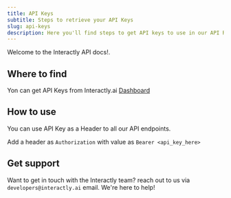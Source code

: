 ```yaml
---
title: API Keys
subtitle: Steps to retrieve your API Keys
slug: api-keys
description: Here you'll find steps to get API keys to use in our API Reference.
---
```


Welcome to the Interactly API docs!.

## Where to find

Yon can get API Keys from Interactly.ai [Dashboard](https://dashboard-qa.interactly.ai/api-keys)

## How to use

You can use API Key as a Header to all our API endpoints.

Add a header as `Authorization` with value as `Bearer <api_key_here>`


## Get support

Want to get in touch with the Interactly team? reach out to us via `developers@interactly.ai` email. We're here to help!
